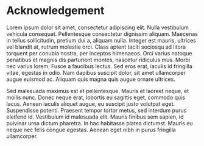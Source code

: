 # Acknowledgement {.unnumbered}

Lorem ipsum dolor sit amet, consectetur adipiscing elit. Nulla vestibulum vehicula consequat. Pellentesque consectetur dignissim aliquam. Maecenas in tellus sollicitudin, pretium dui a, aliquam nulla. Integer est mauris, ultrices vel blandit at, rutrum molestie orci. Class aptent taciti sociosqu ad litora torquent per conubia nostra, per inceptos himenaeos. Orci varius natoque penatibus et magnis dis parturient montes, nascetur ridiculus mus. Morbi nec varius lorem. Fusce a faucibus lectus. Sed eros erat, iaculis id fringilla vitae, egestas in odio. Nam dapibus suscipit dolor, sit amet ullamcorper augue euismod ac. Aliquam quis magna quis augue ornare ultrices.

Sed malesuada maximus est et pellentesque. Mauris et laoreet neque, et mollis nunc. Donec neque erat, lobortis eu sagittis eget, commodo quis lacus. Aenean iaculis aliquet augue, eu suscipit justo volutpat eget. Suspendisse potenti. Praesent tempor tortor metus, sed interdum purus eleifend id. Vestibulum id malesuada elit. Mauris finibus sem sapien, id pulvinar urna dictum pharetra. In hac habitasse platea dictumst. Mauris eu neque nec felis congue egestas. Aenean eget nibh in purus fringilla ullamcorper.